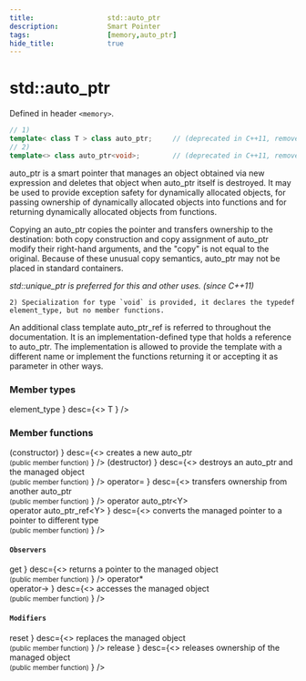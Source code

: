 ```yaml
---
title:                  std::auto_ptr
description:            Smart Pointer
tags:                   [memory,auto_ptr]
hide_title:             true
---
```



# std::auto_ptr

Defined in header `<memory>`.

```cpp
// 1)
template< class T > class auto_ptr; 	// (deprecated in C++11, removed in C++17)
// 2)
template<> class auto_ptr<void>;        // (deprecated in C++11, removed in C++17)
```

auto_ptr is a smart pointer that manages an object obtained via new expression and deletes that object when auto_ptr itself is destroyed. 
It may be used to provide exception safety for dynamically allocated objects, for passing ownership of dynamically allocated objects 
into functions and for returning dynamically allocated objects from functions.

Copying an auto_ptr copies the pointer and transfers ownership to the destination: both copy construction and copy assignment of auto_ptr modify their right-hand arguments, 
and the "copy" is not equal to the original. Because of these unusual copy semantics, auto_ptr may not be placed in standard containers.

*std::unique_ptr is preferred for this and other uses. (since C++11)*

    2) Specialization for type `void` is provided, it declares the typedef element_type, but no member functions.

An additional class template auto_ptr_ref is referred to throughout the documentation. It is an implementation-defined type that holds a reference to auto_ptr.
 The implementation is allowed to provide the template with a different name or implement the functions returning it or accepting it as parameter in other ways.

### Member types

<SymbolTable noTraits>
	<Symbol name={<>
                element_type
                </>}
    		desc={<>
                T
                </>} 
                />
</SymbolTable>

### Member functions

<SymbolTable noTraits>
	<Symbol autoLink linkName="/docs/std/memory/_auto_ptr/auto_ptr"
            name={<>
                (constructor)
                </>}
    		desc={<>
                creates a new auto_ptr <br/>
                <small>(public member function)</small>
                </>} 
                />
    <Symbol autoLink linkName="/docs/std/memory/_auto_ptr/~auto_ptr"
            name={<>
                (destructor)
                </>}
    		desc={<>
                destroys an auto_ptr and the managed object <br/>
                <small>(public member function)</small>
                </>} 
                />
    <Symbol autoLink linkName="/docs/std/memory/_auto_ptr/operator="
            name={<>
                operator=
                </>}
    		desc={<>
                transfers ownership from another auto_ptr <br/>
                <small>(public member function)</small>
                </>} 
                />
    <Symbol autoLink linkName="/docs/std/memory/_auto_ptr/operator_auto_ptr"
            name={<>
                operator auto_ptr&lt;Y> <br/>
                operator auto_ptr_ref&lt;Y>
                </>}
    		desc={<>
                converts the managed pointer to a pointer to different type <br/>
                <small>(public member function)</small>
                </>} 
                />
</SymbolTable>

#### `Observers`

<SymbolTable noTraits>
	<Symbol autoLink linkName="/docs/std/memory/_auto_ptr/get"
            name={<>
                get
                </>}
    		desc={<>
                returns a pointer to the managed object <br/>
                <small>(public member function)</small>
                </>} 
                />
    <Symbol autoLink linkName="/docs/std/memory/_auto_ptr/operator-"
            name={<>
                operator* <br/>
                operator->
                </>}
    		desc={<>
                accesses the managed object <br/>
                <small>(public member function)</small>
                </>} 
                />
</SymbolTable>

#### `Modifiers`

<SymbolTable noTraits>
	<Symbol autoLink linkName="/docs/std/memory/_auto_ptr/reset"
            name={<>
                reset
                </>}
    		desc={<>
                replaces the managed object <br/>
                <small>(public member function)</small>
                </>} 
                />
    <Symbol autoLink linkName="/docs/std/memory/_auto_ptr/release"
            name={<>
                release
                </>}
    		desc={<>
                releases ownership of the managed object <br/>
                <small>(public member function)</small>
                </>} 
                />
</SymbolTable>

